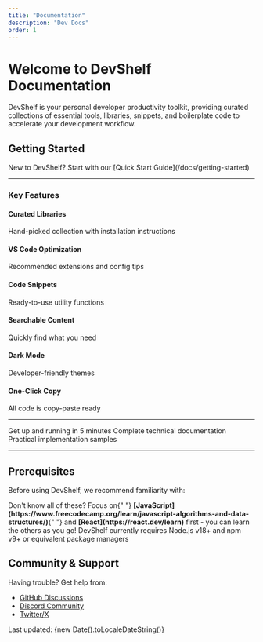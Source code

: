 ```yaml
---
title: "Documentation"
description: "Dev Docs"
order: 1
---
```

# Welcome to DevShelf Documentation

DevShelf is your personal developer productivity toolkit, providing curated collections of essential tools, libraries, snippets, and boilerplate code to accelerate your development workflow.

## Getting Started

<Callout type="info">
  New to DevShelf? Start with our [Quick Start Guide](/docs/getting-started)
</Callout>
<hr />

### Key Features

<div className="grid gap-4 md:grid-cols-2 my-6">
  <div className="flex items-start gap-3">
    <Library className="h-5 w-5 mt-0.5 text-primary flex-shrink-0" />
    <div>
      <h4 className="font-medium">Curated Libraries</h4>
      <p className="text-sm text-muted-foreground">Hand-picked collection with installation instructions</p>
    </div>
  </div>

<div className="flex items-start gap-3">
  <Code2 className="h-5 w-5 mt-0.5 text-primary flex-shrink-0" />
  <div>
    <h4 className="font-medium">VS Code Optimization</h4>
    <p className="text-sm text-muted-foreground">
      Recommended extensions and config tips
    </p>
  </div>
</div>

<div className="flex items-start gap-3">
  <Box className="h-5 w-5 mt-0.5 text-primary flex-shrink-0" />
  <div>
    <h4 className="font-medium">Code Snippets</h4>
    <p className="text-sm text-muted-foreground">
      Ready-to-use utility functions
    </p>
  </div>
</div>

<div className="flex items-start gap-3">
  <Search className="h-5 w-5 mt-0.5 text-primary flex-shrink-0" />
  <div>
    <h4 className="font-medium">Searchable Content</h4>
    <p className="text-sm text-muted-foreground">Quickly find what you need</p>
  </div>
</div>

<div className="flex items-start gap-3">
  <Moon className="h-5 w-5 mt-0.5 text-primary flex-shrink-0" />
  <div>
    <h4 className="font-medium">Dark Mode</h4>
    <p className="text-sm text-muted-foreground">Developer-friendly themes</p>
  </div>
</div>

  <div className="flex items-start gap-3">
    <Copy className="h-5 w-5 mt-0.5 text-primary flex-shrink-0" />
    <div>
      <h4 className="font-medium">One-Click Copy</h4>
      <p className="text-sm text-muted-foreground">All code is copy-paste ready</p>
    </div>
  </div>
</div>

<hr />
<CardGrid className="mt-6">
  <Card title="Quick Start" href="/docs/getting-started" icon="⚡">
    Get up and running in 5 minutes
  </Card>
  <Card title="API Reference" href="/docs/api" icon="📚">
    Complete technical documentation
  </Card>
  <Card title="Examples" href="/docs/examples" icon="🛠️">
    Practical implementation samples
  </Card>
</CardGrid>

<hr/>

## Prerequisites

Before using DevShelf, we recommend familiarity with:

<TechTag/>

<Callout type="info" className="mt-4">
  Don't know all of these? Focus on{" "}
  <strong>[JavaScript](https://www.freecodecamp.org/learn/javascript-algorithms-and-data-structures/)</strong>{" "}
  and <strong>[React](https://react.dev/learn)</strong> first - you can learn
  the others as you go!
</Callout>

<ProTip title="warning">
  DevShelf currently requires Node.js v18+ and npm v9+ or equivalent package
  managers
</ProTip>

## Community & Support

Having trouble? Get help from:

- [GitHub Discussions](https://github.com/yourusername/devshelf/discussions)
- [Discord Community](https://discord.gg/your-invite-link)
- [Twitter/X](https://twitter.com/yourhandle)

<footer className="text-sm text-muted-foreground mt-12 border-t pt-6">
  Last updated: {new Date().toLocaleDateString()}
</footer>
